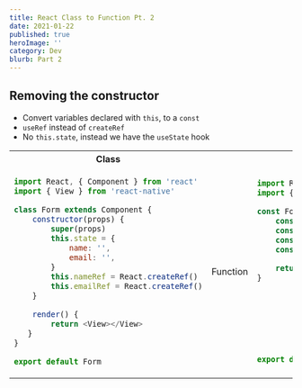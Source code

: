 ```yaml
---
title: React Class to Function Pt. 2
date: 2021-01-22
published: true
heroImage: ''
category: Dev
blurb: Part 2
---
```


## Removing the constructor
- Convert variables declared with `this`, to a `const`
- `useRef` instead of `createRef`
- No `this.state`, instead we have the `useState` hook

<table>

<tr>
	<th> Class </th>
    <th></th>
	<th> Function </th>
</tr>

<tr>
<td>

```js
import React, { Component } from 'react'
import { View } from 'react-native'

class Form extends Component {
    constructor(props) {
        super(props)
        this.state = {
            name: '',
            email: '',
        }
        this.nameRef = React.createRef()
        this.emailRef = React.createRef()
    }

    render() {
        return <View></View>
   }
}

export default Form
```

</td>
<td> Function </td>
<td>

```js
import React, { useRef, useState } from 'react'
import { View } from 'react-native'

const Form = () => {
    const [name, setName] = useState('')
    const [email, setEmail] = useState('')
    const nameRef = useRef()
    const emailRef = useRef()

    return <View></View>
}








export default Form
```

</td>
</tr>

</table>